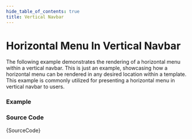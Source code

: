 ```yaml
---
hide_table_of_contents: true
title: Vertical Navbar
---
```



# Horizontal Menu In Vertical Navbar

The following example demonstrates the rendering of a horizontal menu within a vertical navbar. This is just an example, showcasing how a horizontal menu can be rendered in any desired location within a template. This example is commonly utilized for presenting a horizontal menu in vertical navbar to users.

### Example

<IframeWindow url='https://demos.themeselection.com/materio-mui-react-nextjs-admin-template/demo-1/en/menu-examples/horizontal-menu/menu-position/vertical-navbar' />

### Source Code

<TsToJsCodeSnippet>{SourceCode}</TsToJsCodeSnippet>
